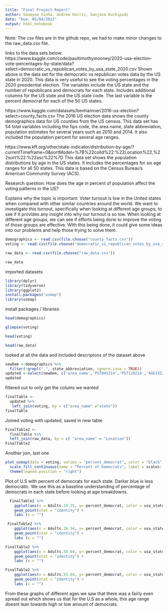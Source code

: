 ```yaml
---
title: "Final Project Report"
author: Saumyaa Sinha, Andrew Harris, Sanjana Kuchipudi
date: "Due: 05/04/2022"
output: html_notebook
---
```


Note: The csv files are in the github repo, we had to make minor changes to the raw_data.csv file.


links to the data sets below: 
https://www.kaggle.com/code/paultimothymooney/2020-usa-election-vote-percentages-by-state/data?select=democratic_vs_republican_votes_by_usa_state_2020.csv
Shown above is the data set for the democratic vs republican votes data by the US state in 2020. This data is very useful to see the voting percentages in the 2020 presidential election. The variables include the US state and the number of republicans and democrats for each state. Includes additional columns for the US state and the US state code. The last variable is the percent democrat for each of the 50 US states. 

https://www.kaggle.com/datasets/benhamner/2016-us-election?select=county_facts.csv
The 2016 US election data shows the county demographics data for US counties from the US census. This data set has 54 total variables including the fips code, the area name, state abbreviation, population estimates for several years such as 2010 and 2014. It also included the population percent for several age ranges. 

https://www.kff.org/other/state-indicator/distribution-by-age/?currentTimeframe=0&sortModel=%7B%22colId%22:%22Location%22,%22sort%22:%22asc%22%7D
This data set shows the population distributions by age in the US states. It includes the percentages for  six age ranges for all 50 states. This data is based on the Census Bureau’s American Community Survey (ACS). 


Research question: 
How does the age in percent of population affect the voting patterns in the US?


Explains why the topic is important: 
Voter turnout is low in the United states when compared with other similar countries around the world. We want to investigate this turnout, specifically when looking at different age groups, to see if it provides any insight into why our turnout is so low. When looking at different age groups, we can see if efforts being done to improve the voting of those groups are effective. With this being done, it could give some ideas into our problems and help those trying to solve them. 


```r
demographics <- read.csv(file.choose("county_facts.csv"))
voting <- read.csv(file.choose("democratic_vs_republican_votes_by_usa_state_2020.csv"))
```

```r
raw_data <- read.csv(file.choose("raw_data.csv"))
```

```r
raw_data
```
imported datasets

```r
library(dplyr)
library(tidyverse)
library(ggplot2)
install.packages("usmap")
library(usmap)
```
install packages / libraries

```r
head(demographics)
```



```r
glimpse(voting)
```

```r
head(voting)
```
```r
head(raw_data)
```
looked at all the data and included descriptons of the dataset above

```r
newDem <-demographics %>%
  filter(!grepl(".", state_abbreviation, ignore.case = TRUE))
updated <-select(newDem, c('area_name','PST045214','PST120214','AGE135214','AGE295214','AGE775214', 'fips'))
updated
```

filtered out to only get the colums we wanted

```r
finalTable <-
  updated %>%
   left_join(voting, by = c("area_name" ="state"))
finalTable
``` 

Joined voting with updated, saved in new table

```r
FinalTable2 <-
  finalTable %>%
  left_join(raw_data, by = c( "area_name" = "Location"))
FinalTable2
```
Another join, last one

```r
plot_usmap(data = voting, values = "percent_democrat", color = "black") + 
  scale_fill_continuous(name = "Percent of Democrats", label = scales::comma) + 
  theme(legend.position = "right")
```
Plot of U.S with percent of democrats for each state. Darker blue is less democratic. We use this as a baseline understanding of percentage of democrats in each state before looking at age breakdowns. 

```r
  FinalTable2 %>%
    ggplot(aes(x = Adults.19.25, y= percent_democrat, color = usa_state)) +
    geom_point(stat = "identity") +
    labs (x = "") 
```


```r
 FinalTable2 %>%
    ggplot(aes(x = Adults.26.34, y= percent_democrat, color = usa_state)) +
    geom_point(stat = "identity") +
    labs (x = "") 
```


```r
FinalTable2 %>%
    ggplot(aes(x = Adults.55.64, y= percent_democrat, color = usa_state)) +
    geom_point(stat = "identity") +
    labs (x = "") 
```

```r
FinalTable2 %>%
    ggplot(aes(x = Adults.55.64, y= percent_democrat, color = usa_state)) +
    geom_point(stat = "identity") +
    labs (x = "") 
```

From these graphs of different ages we saw that there was a fairly even spread out which shows us that for the U.S as a whole, this age range doesnt lean towards high or low amount of democrats. 




